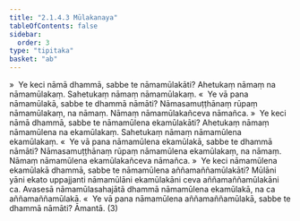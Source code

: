 ```yaml
---
title: "2.1.4.3 Mūlakanaya"
tableOfContents: false
sidebar:
  order: 3
type: "tipitaka"
basket: "ab"
---
```



<DynamicBreadcrumb />

<Division number="92">

<Paragraph number="234">
»  Ye keci nāmā dhammā, sabbe te nāmamūlakāti?
</Paragraph>

<Paragraph number="235">
Ahetukaṃ nāmaṃ na nāmamūlakaṃ. Sahetukaṃ nāmaṃ nāmamūlakaṃ.
</Paragraph>

<Paragraph number="236">
«  Ye vā pana nāmamūlakā, sabbe te dhammā nāmāti?
</Paragraph>

<Paragraph number="237">
Nāmasamuṭṭhānaṃ rūpaṃ nāmamūlakaṃ, na nāmaṃ. Nāmaṃ nāmamūlakañceva nāmañca.
</Paragraph>

</Division>
<Division number="93">

<Paragraph number="238">
»  Ye keci nāmā dhammā, sabbe te nāmamūlena ekamūlakāti?
</Paragraph>

<Paragraph number="239">
Ahetukaṃ nāmaṃ nāmamūlena na ekamūlakaṃ. Sahetukaṃ nāmaṃ nāmamūlena ekamūlakaṃ.
</Paragraph>

<Paragraph number="240">
«  Ye vā pana nāmamūlena ekamūlakā, sabbe te dhammā nāmāti?
</Paragraph>

<Paragraph number="241">
Nāmasamuṭṭhānaṃ rūpaṃ nāmamūlena ekamūlakaṃ, na nāmaṃ. Nāmaṃ nāmamūlena ekamūlakañceva nāmañca.
</Paragraph>

</Division>
<Division number="94">

<Paragraph number="242">
»  Ye keci nāmamūlena ekamūlakā dhammā, sabbe te nāmamūlena aññamaññamūlakāti?
</Paragraph>

<Paragraph number="243">
Mūlāni yāni ekato uppajjanti nāmamūlāni ekamūlakāni ceva aññamaññamūlakāni ca. Avasesā nāmamūlasahajātā dhammā nāmamūlena ekamūlakā, na ca aññamaññamūlakā.
</Paragraph>

<Paragraph number="244">
«  Ye vā pana nāmamūlena aññamaññamūlakā, sabbe te dhammā nāmāti? Āmantā. (3)
</Paragraph>
</Division>
